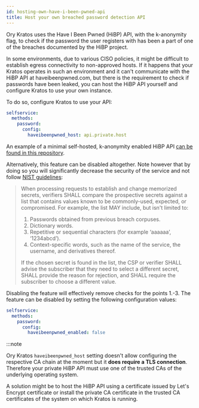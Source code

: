 ```yaml
---
id: hosting-own-have-i-been-pwned-api
title: Host your own breached password detection API
---
```


Ory Kratos uses the Have I Been Pwned (HiBP) API, with the k-anonymity flag, to check if the password the user registers with has
been a part of one of the breaches documented by the HiBP project.

In some environments, due to various CISO policies, it might be difficult to establish egress connectivity to non-approved hosts.
If it happens that your Kratos operates in such an environment and it can't communicate with the HiBP API at haveibeenpwned.com,
but there is the requirement to check if passwords have been leaked, you can host the HiBP API yourself and configure Kratos to
use your own instance.

To do so, configure Kratos to use your API:

```yaml title="path/to/kratos/config.yml"
selfservice:
  methods:
    password:
      config:
        haveibeenpwned_host: api.private.host
```

An example of a minimal self-hosted, k-anonymity enabled HiBP API
[can be found in this repository](https://github.com/radekg/hibp).

Alternatively, this feature can be disabled altogether. Note however that by doing so you will significantly decrease the security
of the service and not follow [NIST guidelines](https://pages.nist.gov/800-63-3/sp800-63b.html):

> When processing requests to establish and change memorized secrets, verifiers SHALL compare the prospective secrets against a
> list that contains values known to be commonly-used, expected, or compromised. For example, the list MAY include, but isn't
> limited to:
>
> 1. Passwords obtained from previous breach corpuses.
> 2. Dictionary words.
> 3. Repetitive or sequential characters (for example ‘aaaaaa’, ‘1234abcd’).
> 4. Context-specific words, such as the name of the service, the username, and derivatives thereof.
>
> If the chosen secret is found in the list, the CSP or verifier SHALL advise the subscriber that they need to select a different
> secret, SHALL provide the reason for rejection, and SHALL require the subscriber to choose a different value.

Disabling the feature will effectively remove checks for the points 1.-3. The feature can be disabled by setting the following
configuration values:

```yaml title="path/to/kratos/config.yml"
selfservice:
  methods:
    password:
      config:
        haveibeenpwned_enabled: false
```

:::note

Ory Kratos `haveibeenpwned_host` setting doesn't allow configuring the respective CA chain at the moment but it **does require a
TLS connection**. Therefore your private HiBP API must use one of the trusted CAs of the underlying operating system.

A solution might be to host the HiBP API using a certificate issued by Let's Encrypt certificate or install the private CA
certificate in the trusted CA certificates of the system on which Kratos is running.
